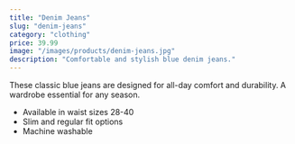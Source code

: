 ```yaml
---
title: "Denim Jeans"
slug: "denim-jeans"
category: "clothing"
price: 39.99
image: "/images/products/denim-jeans.jpg"
description: "Comfortable and stylish blue denim jeans."
---
```


These classic blue jeans are designed for all-day comfort and durability. A wardrobe essential for any season.

- Available in waist sizes 28-40
- Slim and regular fit options
- Machine washable

